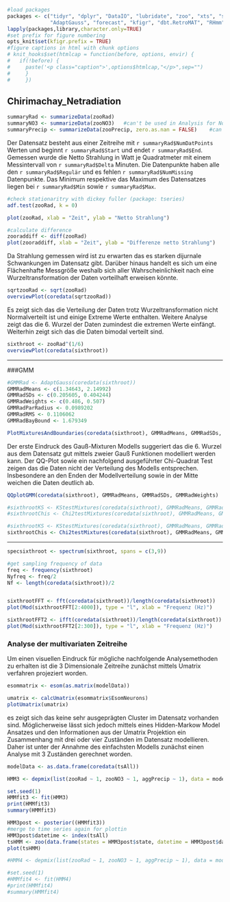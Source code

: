 
<!-- Ein-Variable-Analysis von Radiation -->



```r
#load packages
packages <- c("tidyr", "dplyr", "DataIO", "lubridate", "zoo", "xts", "stringr", "timeSeries", "tseries", "car",
              "AdaptGauss", "forecast", "kfigr", "dbt.RetroMAT", "RHmm", "FinTS", "knitr", "depmixS4")
lapply(packages,library,character.only=TRUE)
#set prefix for figure numbering
opts_knit$set(kfigr.prefix = TRUE)
#figure captions in html with chunk options
# knit_hooks$set(htmlcap = function(before, options, envir) {
#   if(!before) {
#     paste('<p class="caption">',options$htmlcap,"</p>",sep="")
#     }
#     })

```


## Chirimachay_Netradiation
```r
summaryRad <- summarizeData(zooRad)
summaryNO3 <- summarizeData(zooNO3)   #can't be used in Analysis for No3 because data are being trimed
summaryPrecip <- summarizeData(zooPrecip, zero.as.nan = FALSE)    #can't be used in Analysis for Precip because data are being trimed
```

Der Datensatz besteht aus einer Zeitreihe mit `r summaryRad$NumDatPoints` Werten
und beginnt `r summaryRad$Start` und endet `r summaryRad$End`. Gemessen wurde
die Netto Strahlung in Watt je Quadratmeter mit einem Messintervall von `r summaryRad$Delta`
Minuten. Die Datenpunkte haben alle den `r summaryRad$Regulär` und es fehlen
`r summaryRad$NumMissing` Datenpunkte. Das Minimum respektive das Maximum des
Datensatzes liegen bei `r summaryRad$Min` sowie `r summaryRad$Max`.

```r
#check stationaritry with dickey fuller (package: tseries)
adf.test(zooRad, k = 0)

plot(zooRad, xlab = "Zeit", ylab = "Netto Strahlung")
```

```r
#calculate difference
zooraddiff <- diff(zooRad)
plot(zooraddiff, xlab = "Zeit", ylab = "Differenze netto Strahlung")
```

Da Strahlung gemessen wird ist zu erwarten das es starken dijurnale Schwankungen
im Datensatz gibt. Darüber hinaus handelt es sich um eine Flächenhafte Messgröße
weshalb sich aller Wahrscheinlichkeit nach eine Wurzeltransformation der Daten
vorteilhaft erweisen könnte.

```r
sqrtzooRad <- sqrt(zooRad)
overviewPlot(coredata(sqrtzooRad))
```

Es zeigt sich das die Verteilung der Daten trotz Wurzeltransformation nicht
Normalverteilt ist und einige Extreme Werte enthalten. Weitere Analyse zeigt
das die 6. Wurzel der Daten zumindest die extremen Werte einfängt. Weiterhin
zeigt sich das die Daten bimodal verteilt sind.

```r
sixthroot <- zooRad^(1/6)
overviewPlot(coredata(sixthroot))
```

***
###GMM
```r
#GMMRad <- AdaptGauss(coredata(sixthroot))
GMMRadMeans <- c(1.34643, 2.14992)
GMMRadSDs <- c(0.205605, 0.404244)
GMMRadWeights <- c(0.486, 0.507)
GMMRadParRadius <- 0.0989202
GMMRadRMS <- 0.1106062
GMMRadBayBound <- 1.679349

PlotMixturesAndBoundaries(coredata(sixthroot), GMMRadMeans, GMMRadSDs, GMMRadWeights, SingleGausses = TRUE, lwd=3)
```

Der erste Eindruck des Gauß-Mixturen Modells suggeriert das die 6. Wurzel aus dem
Datensatz gut mittels zweier Gauß Funktionen modelliert werden kann. Der QQ-Plot
sowie ein nachfolgend ausgeführter Chi-Quadrat Test zeigen das die Daten nicht der
Verteilung des Modells entsprechen. Insbesondere an den Enden der Modellverteilung
sowie in der Mitte weichen die Daten deutlich ab.

```r
QQplotGMM(coredata(sixthroot), GMMRadMeans, GMMRadSDs, GMMRadWeights)

#sixthrootKS <- KStestMixtures(coredata(sixthroot), GMMRadMeans, GMMRadSDs, GMMRadWeights)
#sixthrootChis <- Chi2testMixtures(coredata(sixthroot), GMMRadMeans, GMMRadSDs, GMMRadWeights)
```

```r
#sixthrootKS <- KStestMixtures(coredata(sixthroot), GMMRadMeans, GMMRadSDs, GMMRadWeights)
sixthrootChis <- Chi2testMixtures(coredata(sixthroot), GMMRadMeans, GMMRadSDs, GMMRadWeights,PlotIt = T)
```

***
```r
specsixthroot <- spectrum(sixthroot, spans = c(3,9))

#get sampling frequency of data
freq <- frequency(sixthroot)
Nyfreq <- freq/2
Nf <- length(coredata(sixthroot))/2


sixthrootFFT <- fft(coredata(sixthroot))/length(coredata(sixthroot))
plot(Mod(sixthrootFFT[2:4000]), type = "l", xlab = "Frequenz (Hz)")

sixthrootFFT2 <- ifft(coredata(sixthroot))/length(coredata(sixthroot)) #Pakete: pracma
plot(Mod(sixthrootFFT2[2:300]), type = "l", xlab = "Frequenz (Hz)")
```


### Analyse der multivariaten Zeitreihe

Um einen visuellen Eindruck für mögliche nachfolgende Analysemethoden zu erhalten
ist die 3 Dimensionale Zeitreihe zunächst mittels Umatrix verfahren projeziert worden.

```r
esommatrix <- esom(as.matrix(modelData))

umatrix <- calcUmatrix(esommatrix$EsomNeurons)
plotUmatrix(umatrix)
```

es zeigt sich das keine sehr ausgeprägten Cluster im Datensatz vorhanden sind.
Möglicherweise lässt sich jedoch mittels eines Hidden-Markow Model Ansatzes und
den Informationen aus der Umatrix Projektion ein Zusammenhang mit drei oder vier
Zuständen im Datensatz modellieren.
Daher ist unter der Annahme des einfachsten Modells zunächst einen Analyse
mit 3 Zuständen gerechnet worden.

```r
modelData <- as.data.frame(coredata(tsAll))

HMM3 <- depmix(list(zooRad ~ 1, zooNO3 ~ 1, aggPrecip ~ 1), data = modelData, nstates = 3, family = list(gaussian(), gaussian(), gaussian()))

set.seed(1)
HMMfit3 <- fit(HMM3)
print(HMMfit3)
summary(HMMfit3)

HMM3post <- posterior((HMMfit3))
#merge to time series again for plottin
HMM3post$datetime <- index(tsAll)
tsHMM <- zoo(data.frame(states = HMM3post$state, datetime = HMM3post$datetime))
plot(tsHMM)

#HMM4 <- depmix(list(zooRad ~ 1, zooNO3 ~ 1, aggPrecip ~ 1), data = modelData, nstates = 4, family = list(gaussian(), gaussian(), gaussian()))

#set.seed(1)
#HMMfit4 <- fit(HMM4)
#print(HMMfit4)
#summary(HMMfit4)
```



